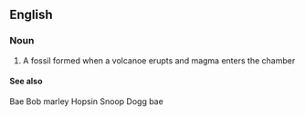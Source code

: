 ==English==

===Noun===
{{en-noun|head=[[cast]] [[fossil]]}}
{{wikipedia}}
# A fossil formed when a volcanoe erupts and magma enters the chamber
====See also====
Bae
Bob marley
Hopsin
Snoop Dogg
bae